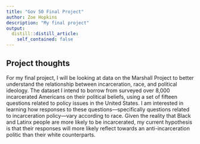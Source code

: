 ```yaml
---
title: "Gov 50 Final Project"
author: Zoe Hopkins
description: "My final project"
output:
  distill::distill_article:
    self_contained: false
---
```




## Project thoughts

For my final project, I will be looking at data on the Marshall Project to better understand the relationship between incarceration, race, and political ideology. The dataset I intend to borrow from surveyed over 8,000 incarcerated Americans on their political beliefs, using a set of fifteen questions related to policy issues in the United States. I am interested in learning how responses to these questions—specifically questions related to incarceration policy—vary according to race. Given the reality that Black and Latinx people are more likely to be incarcerated, my current hypothesis is that their responses will more likely reflect towards an anti-incarceration politic than their white counterparts. 